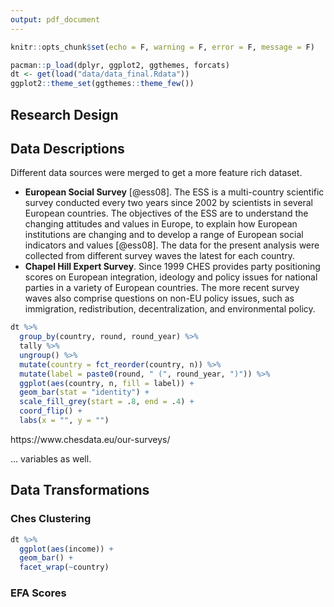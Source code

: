 ```yaml
---
output: pdf_document
---
```


```r
knitr::opts_chunk$set(echo = F, warning = F, error = F, message = F)
```

```r
pacman::p_load(dplyr, ggplot2, ggthemes, forcats)
dt <- get(load("data/data_final.Rdata"))
ggplot2::theme_set(ggthemes::theme_few())
```

## Research Design

## Data Descriptions

Different data sources were merged to get a more feature rich dataset. 

* **European Social Survey** [@ess08]. The ESS is a multi-country scientific survey conducted every two years since 2002 by scientists in several European countries. The objectives of the ESS are to understand the changing attitudes and values in Europe, to explain how European institutions are changing and to develop a range of European social indicators and values [@ess08]. The data for the present analysis were collected from different survey waves the latest for each country.
* **Chapel Hill Expert Survey**. Since 1999 CHES provides party positioning scores on European integration, ideology and policy issues for national parties in a variety of European countries. The more recent survey waves also comprise questions on non-EU policy issues, such as immigration, redistribution, decentralization, and environmental policy.

```r
dt %>%
  group_by(country, round, round_year) %>%
  tally %>%
  ungroup() %>%
  mutate(country = fct_reorder(country, n)) %>%
  mutate(label = paste0(round, " (", round_year, ")")) %>%
  ggplot(aes(country, n, fill = label)) +
  geom_bar(stat = "identity") +
  scale_fill_grey(start = .8, end = .4) +
  coord_flip() +
  labs(x = "", y = "")
```

https://www.chesdata.eu/our-surveys/

... variables as well. 


## Data Transformations

### Ches Clustering

```r
dt %>%
  ggplot(aes(income)) +
  geom_bar() +
  facet_wrap(~country) 
```




### EFA Scores


